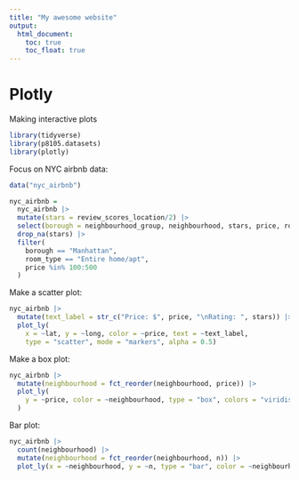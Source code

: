 ```yaml
---
title: "My awesome website"
output: 
  html_document:
    toc: true
    toc_float: true
---
```


# Plotly

Making interactive plots

```r
library(tidyverse)
library(p8105.datasets)
library(plotly)
```

Focus on NYC airbnb data:

```r
data("nyc_airbnb")

nyc_airbnb =
  nyc_airbnb |>
  mutate(stars = review_scores_location/2) |>
  select(borough = neighbourhood_group, neighbourhood, stars, price, room_type, lat, long) |>
  drop_na(stars) |>
  filter(
    borough == "Manhattan",
    room_type == "Entire home/apt",
    price %in% 100:500
  )
```

Make a scatter plot:

```r
nyc_airbnb |>
  mutate(text_label = str_c("Price: $", price, "\nRating: ", stars)) |>
  plot_ly(
    x = ~lat, y = ~long, color = ~price, text = ~text_label,
    type = "scatter", mode = "markers", alpha = 0.5)
```

Make a box plot:

```r
nyc_airbnb |>
  mutate(neighbourhood = fct_reorder(neighbourhood, price)) |>
  plot_ly(
    y = ~price, color = ~neighbourhood, type = "box", colors = "viridis"
  )
```

Bar plot:

```r
nyc_airbnb |>
  count(neighbourhood) |>
  mutate(neighbourhood = fct_reorder(neighbourhood, n)) |>
  plot_ly(x = ~neighbourhood, y = ~n, type = "bar", color = ~neighbourhood, colors = "viridis")
  
```

